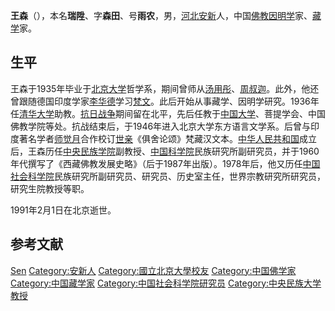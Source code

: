 {{Otheruses|王森}}

'''王森'''（{{bd|1912年||1991年|2月1日}}），本名'''瑞陞'''、字'''森田'''、号'''雨农'''，男，[[河北|河北]][[安新|安新]]人，中国[[佛教|佛教]][[因明学|因明学]]家、[[藏学|藏学]]家。

== 生平 ==
王森于1935年毕业于[[北京大学|北京大学]]哲学系，期间曾师从[[汤用彤|汤用彤]]、[[周叔迦|周叔迦]]。此外，他还曾跟随德国印度学家[[李华德|李华德]]学习[[梵文|梵文]]。此后开始从事藏学、因明学研究。1936年任[[清华大学|清华大学]]助教。[[抗日战争|抗日战争]]期间留在北平，先后任教于[[中国大学|中国大学]]、菩提学会、中国佛教学院等处。抗战结束后，于1946年进入北京大学东方语言文学系。后曾与印度著名学者[[师觉月|师觉月]]合作校订[[世亲|世亲]]《俱舍论颂》梵藏汉文本。[[中华人民共和国|中华人民共和国]]成立后，王森历任[[中央民族学院|中央民族学院]]副教授、[[中国科学院|中国科学院]]民族研究所副研究员，并于1960年代撰写了《西藏佛教发展史略》（后于1987年出版）。1978年后，他又历任[[中国社会科学院|中国社会科学院]]民族研究所副研究员、研究员、历史室主任，世界宗教研究所研究员，研究生院教授等职。

1991年2月1日在北京逝世。{{r|cihai}}{{r|yao}}{{r|wy}}

== 参考文献 ==
{{reflist|refs=
<ref name=cihai>{{cite book|title=《大辞海 民族卷》|editor=夏征农,陈至立|year=2012|publisher=上海辞书出版社}}</ref>
<ref name=yao>{{cite book|title=《因明辞典》|editor=姚南强|year=2008|publisher=上海辞书出版社}}</ref>
<ref name=wy>{{cite web|url=http://news.163.com/11/0116/09/6QGQ4N7O00014AED.html|title=王森和他的《藏传因明》|date=2011-01-16|publisher=网易|access-date=2016-09-21|archive-url=https://web.archive.org/web/20170114182350/http://news.163.com/11/0116/09/6QGQ4N7O00014AED.html|archive-date=2017-01-14|dead-url=yes}}</ref>
}}

{{Authority control}}
{{DEFAULTSORT:Wang王}}
[[Category:王姓|Sen]]
[[Category:安新人|Category:安新人]]
[[Category:國立北京大學校友|Category:國立北京大學校友]]
[[Category:中国佛学家|Category:中国佛学家]]
[[Category:中国藏学家|Category:中国藏学家]]
[[Category:中国社会科学院研究员|Category:中国社会科学院研究员]]
[[Category:中央民族大学教授|Category:中央民族大学教授]]